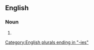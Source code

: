 ==English==

===Noun===
{{head|en|noun form}}

# {{plural of|en|allotropy}}

[[Category:English plurals ending in "-ies"]]
